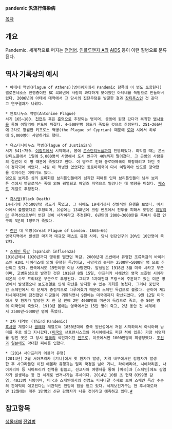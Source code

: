 '''pandemic''' 
'''汎流行傳染病'''

[[목차]]

== 개요 ==

Pandemic. 세계적으로 퍼지는 [[전염병]]. [[인플루엔자 A]]와 [[AIDS]] 등이 이런 질병으로 분류된다.

== 역사 기록상의 예시 ==

 * 아테네 역병(Plague of Athens)(영어위키에서 Pandemic 항목에 이 병도 포함한다)
 펠로폰네소스 전쟁중이던 BC 430년에 사람이 과다하게 모여있던 아테네를 쑥밭으로 만들어버렸다. 2006년에 아테네 대학에서 그 당시의 집단무덤을 발굴한 결과 [[장티푸스]]인 것 같다고 연구결과가 나왔다.

 * 안토니누스 역병(Antonine Plague)
 서기 165~180. [[천연두]] 혹은 [[홍역]]으로 추정되는 병이며, 중동에 원정 갔다가 복귀한 [[병사]]들을 통해 이탈리아 반도에 퍼졌다. 4~500만명 정도가 죽었을 것으로 추정된다. 251~266년에 2차로 창궐한 키프로스 역병(the Plague of Cyprian) 때문에 [[로마]] 시에서 하루에 5,000명이 사망하기도 했다.

 * 유스티니아누스 역병(Plague of Justinian)
 서기 541~750. [[이집트]]에서 시작해서, 봄에 [[콘스탄티노플]]까지 전염되었다. 최악일 때는 콘스탄티노플에서 1일에 5,000명씩 사망해서 도시 인구가 40%까지 떨어졌다. 그 근방의 사람들의 절반이 이 병 때문에 죽었다고 한다. 이 병으로 인해 동로마제국이 확장하려고 하던 것이 정지되어 버렸다. 사실 이 역병만 없었다면 동로마제국이 다시 이탈리아 반도를 장악했을 것이라는 이야기도 있다.
 덤으로 브리튼 섬의 로마화된 브리톤인들에게 심각한 피해를 입혀 브리톤인들이 남부 브리튼 섬에서 앵글로색슨 족에 의해 궤멸되고 웨일즈 지역으로 밀려나는 데 영향을 미쳤다. [[페스트]] 계열로 추정된다.

 * [[흑사병]](Black Death)
 14세기에 7천500만명 정도가 죽었고, 그 뒤에도 19세기까지 산발적인 유행을 보였다. 아시아에서 출발했다고 추정되며, 유럽에는 1348년에 크림 반도에서 전투를 피해서 도망온 [[이탈리아]] 무역선으로부터 번진 것이 시작이라고 추정된다. 6년만에 2000~3000만을 죽여서 유럽 인구의 3분의 1정도가 죽었다. 

 * [[런던]] 대 역병(Great Plague of London. 1665–66) 
 영국지역에서 발생한 마지막 대규모 페스트 유행 사례. 당시 런던인구의 20%인 10만명이 죽었다.

 * [[스페인 독감]] (Spanish influenza)
 1918년에서 1920년까지 맹위를 떨쳤던 독감. 2000년대 초반에서 유행한 조류독감의 바이러스인 H1N1 바이러스에 의해 유행한 독감이고, 사망자의 숫자는 2500만~5000만 명 으로 추산되고 있다. 한국에서도 15만여명 이상 사망했다. 발생원은 1918년 3월 미국 시카고 부근이며, 고병원성으로 발전한 것은 1918년 8월 15일, 아프리카 서해안의 영국 보호령 시에라리온의 수도 프리타운 부근으로 추정된다. 그리고 1차대전때 프랑스에 주둔하고 있는 미군 병영에서 발생했으나 보도검열로 인해 확산을 방지할 수 있는 기회를 놓쳤다. 그러나 중립국인 스페인에서 이 문제가 중점적으로 다루어졌기 때문에 스페인 독감으로 불렀다. 곧이어 제1차세계대전에 참전했던 미군들이 귀환하면서 9월에는 미국에까지 확산되었다. 9월 12일 미국에서 첫 환자가 발생한 지 한 달 만에 2만 4000명의 미군이 독감으로 죽고, 총 50만 명의 미국인이 죽었다. 1919년 봄에는 영국에서만 15만 명이 죽고, 2년 동안 전 세계에서 2500만~5000만 명이 죽었다.

 * 3차 대역병 (Third Pandemic)
 [[흑사병]] 계열이나 [[콜레라]] 계열로써 1850년대에 중국 원난성에서 처음 시작하여서 아시아와 남미를 주로 쓸고 지나갔다.([[미국]]의 샌프란시스코와 러시아에서도 퍼진 적이 있음) 가장 치명타를 입힌 곳은 그 당시 [[영국]]의 식민지이던 [[인도]]로, 이곳에서만 1000만명이 희생당했다. [[조선]]과 [[일본]]에도 막대한 피해를 입혔다.

 * [2014 서아프리카 에볼라 유행]
 [2014년] 2월 서아프리카 [기니]에서 첫 환자가 발생, 지역 내부에서만 감염자가 발생한 후 사그라들던 이전 에볼라 유행과는 달리 국경을 넘어 기니, 라이베리아, 시에라리온, 나이지리아 등 서아프리카 전역을 휩쓸고, 선교사와 여행자를 통해 [미국]과 [스페인]에도 감염자가 발생하는 등 전 세계로 번져나가는 추세이다. 2014년 10월 초 현재 8399명 감염, 4033명 사망이며, 미국과 스페인에서의 전염도 퍼져나갈 추세로 보여 스페인 독감 수준의 판데믹이 예고된다는 비관적인 전망이 힘을 얻고 있다. 세계보건기구는 현 추세대로라면 12월에는 매주 1만명의 신규 감염자가 나올 것이라고 예측하고 있다.[http://news.naver.com/main/ranking/read.nhn?mid=etc&sid1=111&rankingType=popular_day&oid=079&aid=0002644918&date=20141015&type=1&rankingSeq=5&rankingSectionId=104 #]

== 참고항목 ==
[[생물재해]]
[[전염병]]
